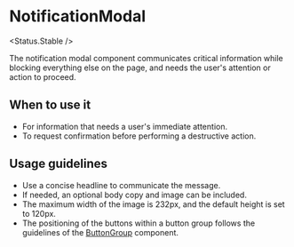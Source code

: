 
# NotificationModal

<Status.Stable />

The notification modal component communicates critical information while blocking everything else on the page, and needs the user's attention or action to proceed.

<Story id="notification-notificationmodal--base" />
<Props />

## When to use it

- For information that needs a user's immediate attention.
- To request confirmation before performing a destructive action.

## Usage guidelines

- Use a concise headline to communicate the message.
- If needed, an optional body copy and image can be included.
- The maximum width of the image is 232px, and the default height is set to 120px.
- The positioning of the buttons within a button group follows the guidelines of the [ButtonGroup](Components/Button/ButtonGroup) component.

